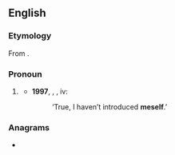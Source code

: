 ==English==

===Etymology===
From {{affix|en|me|-self}}.

===Pronoun===
{{en-pron}}

# {{lb|en|slang|or|dialectal|UK|Ireland}} {{alternative form of|en|myself}}
#* '''1997''', {{w|J.K. Rowling}}, ''{{w|Harry Potter and the Philosopher's Stone}}'', iv:
#*: ‘True, I haven’t introduced '''meself'''.’

===Anagrams===
* {{anagrams|en|a=eeflms|emself|flemes}}